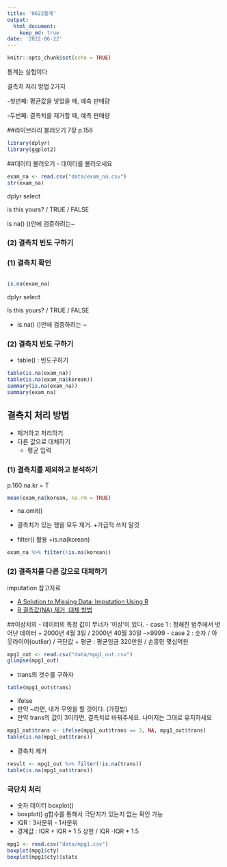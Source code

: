 ```yaml
---
title: '0622통계' 
output:
  html_document:
    keep_md: true
date: '2022-06-22'
---
```


```r
knitr::opts_chunk$set(echo = TRUE)
```

통계는 실험이다

결측치 처리 방법 2가지

-첫번째: 평균값을 넣었을 때,  예측 판매량

-두번째: 결측치를 제거할 때,  예측 판매량

##라이브러리 불러오기 7장 p.158

```r
library(dplyr)
library(ggplot2)
```

##데이터 불러오기
- 데이터를 불러오세요

```r
exam_na <- read.csv("data/exam_na.csv")
str(exam_na)
```

dplyr
select

is this yours? / TRUE / FALSE

is na() ()안에 검증하려는~

### (2) 결측치 빈도 구하기
### (1) 결측치 확인

~~~
~~~
```r
is.na(exam_na)
```
dplyr 
select 

Is this yours? / TRUE / FALSE 

- is.na() ()안에 검증하려는 ~

### (2) 결측치 빈도 구하기
- table() : 빈도구하기
```r
table(is.na(exam_na))
table(is.na(exam_na$korean))
summary(is.na(exam_na))
summary(exam_na)
```

## 결측치 처리 방법
- 제거하고 처리하기
- 다른 값으로 대체하기
  + 평균 입력
  
  
### (1) 결측치를 제외하고 분석하기
   p.160
  na.kr = T
```r
mean(exam_na$korean, na.rm = TRUE)

```

- na.omit()
- 결측치가 있는 행을 모두 제거.
   +가급적 쓰지 말것
   
- filter() 활용
  +is.na(korean)
```r
exam_na %>% filter(!is.na(korean))
```

### (2) 결측치를 다른 값으로 대체하기

imputation 참고자료

+ [A Solution to Missing Data: Imputation Using R](https://www.kdnuggets.com/2017/09/missing-data-imputation-using-r.html)
+ [R 결측값(NA) 제거, 대체 방법](https://velog.io/@lifeisbeautiful/R-%EA%B2%B0%EC%B8%A1%EA%B0%92NA-%EC%A0%9C%EA%B1%B0-%EB%8C%80%EC%B2%B4-%EB%B0%A9%EB%B2%95)

##이상치의
- 데이터의 특정 값이 무너가 '이상'이 있다.
- case 1 : 정해진 범주에서 벗어난 데이터
  + 2000년 4월 3일 / 2000년 40월 30일 -->9999
- case 2 : 숫자  / 아웃라이어(outlier) / 극단값
  + 평균 : 평균임금 320만원  /  손흥민 몇십억원
  
```r
mpg1_out <- read.csv("data/mpg1_out.csv")
glimpse(mpg1_out)
```
  
  - trans의 갯수를 구하자
```r
table(mpg1_out$trans)
```
  
- ifelse
- 만약 ~라면, 내가 무엇을 할 것이다. (가정법)
-  만약 trans의 값이 3이라면, 결측치로 바꿔주세요. 나머지는 그대로 유지하세요

```r
mpg1_out$trans <- ifelse(mpg1_out$trans == 3, NA, mpg1_out$trans)
table(is.na(mpg1_out$trans))
```

- 결측치 제거
```r
result <- mpg1_out %>% filter(!is.na(trans))
table(is.na(mpg1_out$trans))
```

### 극단치 처리
- 숫자 데이터 boxplot()
- boxplot() g함수를 통해서 극단치가 있는지 없는 확인 가능
- IQR : 3사분위 - 1사분위
- 경계값 : IQR + IQR * 1.5 상한 / IQR -IQR * 1.5

```r
mpg1 <- read.csv("data/mpg1.csv")
boxplot(mpg1$cty)
boxplot(mpg1$cty)$stats
```

